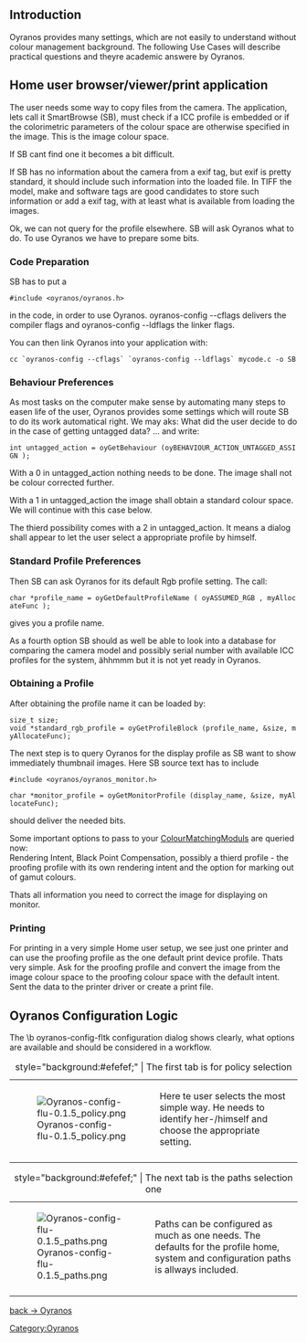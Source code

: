 == Introduction ==
Oyranos provides many settings, which are not easily to understand without colour management background. The following Use Cases will describe practical questions and theyre academic answere by Oyranos.

== Home user browser/viewer/print application ==
The user needs some way to copy files from the camera. The application, lets call it SmartBrowse (SB), must check if a ICC profile is embedded or if the colorimetric parameters of the colour space are otherwise specified in the image. This is the image colour space. 

If SB cant find one it becomes a bit difficult.

If SB has no information about the camera from a exif tag, but exif is pretty standard, it should include such information into the loaded file. In TIFF the model, make and software tags are good candidates to store such information or add a exif tag, with at least what is available from loading the images.

Ok, we can not query for the profile elsewhere. SB will ask Oyranos what to do. To use Oyranos we have to prepare some bits.

=== Code Preparation ===
SB has to put a 
 #include <oyranos/oyranos.h>
in the code, in order to use Oyranos. oyranos-config --cflags delivers the compiler flags and oyranos-config --ldflags the linker flags.

You can then link Oyranos into your application with:
 cc `oyranos-config --cflags` `oyranos-config --ldflags` mycode.c -o SB

=== Behaviour Preferences ===
As most tasks on the computer make sense by automating many steps to easen life of the user, Oyranos provides some settings which will route SB to do its work automatical right. We may aks: What did the user decide to do in the case of getting untagged data? ... and write:

 int untagged_action = oyGetBehaviour (oyBEHAVIOUR_ACTION_UNTAGGED_ASSIGN );

With a 0 in untagged_action nothing needs to be done. The image shall not be colour corrected further.

With a 1 in untagged_action the image shall obtain a standard colour space. We will continue with this case below.

The thierd possibility comes with a 2 in untagged_action. It means a dialog shall appear to let the user select a appropriate profile by himself.

=== Standard Profile Preferences ===
Then SB can ask Oyranos for its default Rgb profile setting. The call:

 char *profile_name = oyGetDefaultProfileName ( oyASSUMED_RGB , myAllocateFunc );

gives you a profile name.

As a fourth option SB should as well be able to look into a database for comparing the camera model and possibly serial number with available ICC profiles for the system, ähhmmm but it is not yet ready in Oyranos.

=== Obtaining a Profile ===
After obtaining the profile name it can be loaded by:

 size_t size;
 void *standard_rgb_profile = oyGetProfileBlock (profile_name, &size, myAllocateFunc);


The next step is to query Oyranos for the display profile as SB want to show immediately thumbnail images. Here SB source text has to include 
 #include <oyranos/oyranos_monitor.h>

 char *monitor_profile = oyGetMonitorProfile (display_name, &size, myAllocateFunc);

should deliver the needed bits.

Some important options to pass to your [[ColourMatchingModuls]] are queried now:<br>
Rendering Intent, Black Point Compensation, possibly a thierd profile - the proofing profile with its own rendering intent and the option for marking out of gamut colours.

Thats all information you need to correct the image for displaying on monitor.

=== Printing ===
For printing in a very simple Home user setup, we see just one printer and can use the proofing profile as the one default print device profile. Thats very simple. Ask for the proofing profile and convert the image from the image colour space to the proofing colour space with the default intent. Sent the data to the printer driver or create a print file.


== Oyranos Configuration Logic ==
The \b oyranos-config-fltk configuration dialog shows clearly, what options are available and should be considered in a workflow.

{| class="wikitable" style="text-align:left"
|+ style="background:#efefef;" | The first tab is for policy selection
|-
| [[Image:Oyranos-config-flu-0.1.5 policy.png]]
| Here te user selects the most simple way. He needs to identify her-/himself and choose the appropriate setting.
|-
|}


{| class="wikitable" style="text-align:left"
|+ style="background:#efefef;" | The next tab is the paths selection one
|-
| [[Image:Oyranos-config-flu-0.1.5 paths.png]]
| Paths can be configured as much as one needs. The defaults for the profile home, system and configuration paths is allways included.
|-
|}


[[Oyranos|back -> Oyranos]]
[[Category:Oyranos]]